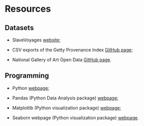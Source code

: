 # Resources {.unnumbered}

## Datasets

- SlaveVoyages [website](https://www.slavevoyages.org/);

- CSV exports of the Getty Provenance Index [GitHub page](https://github.com/thegetty/provenance-index-csv/tree/main);

- National Gallery of Art Open Data [GitHub page](https://github.com/NationalGalleryOfArt/opendata).

## Programming

- Python [webpage](https://www.python.org/);

- Pandas (Python Data Analysis package) [webpage](https://pandas.pydata.org/);

- Matplotlib (Python visualization package) [webpage](https://matplotlib.org/);

- Seaborn webpage (Python visualization package) [webpage](https://seaborn.pydata.org/).
